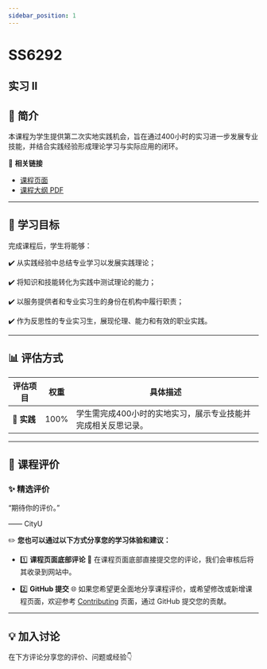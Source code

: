 ```yaml
---
sidebar_position: 1
---
```


# SS6292
## 实习 II

## **📘 简介**
本课程为学生提供第二次实地实践机会，旨在通过400小时的实习进一步发展专业技能，并结合实践经验形成理论学习与实际应用的闭环。

🔗 **相关链接**
- [课程页面](https://www.cityu.edu.hk/catalogue/pg/202526/course/SS6292.htm)
- [课程大纲 PDF](https://www.cityu.edu.hk/catalogue/pg/202526/course/SS6292.pdf)

---

## **🎯 学习目标**

完成课程后，学生将能够：

✔️ 从实践经验中总结专业学习以发展实践理论；

✔️ 将知识和技能转化为实践中测试理论的能力；

✔️ 以服务提供者和专业实习生的身份在机构中履行职责；

✔️ 作为反思性的专业实习生，展现伦理、能力和有效的职业实践。

---

## **📊 评估方式**

| **评估项目**             | **权重** | **具体描述**                                                                                       |
|------------------------|---------|---------------------------------------------------------------------------------------------------|
| **💼 实践**             | 100%    | 学生需完成400小时的实地实习，展示专业技能并完成相关反思记录。                                                  |

---

## **💬 课程评价**

### ✨ **精选评价**
<div className={commentStyles.commentBox}>
    <p className={commentStyles.commentText}>
        “期待你的评价。”
    </p>
    <p className={commentStyles.commentAuthor}>—— CityU</p>
</div>

✏️ **您也可以通过以下方式分享您的学习体验和建议：**

- 1️⃣ **课程页面底部评论**
💬 在课程页面底部直接提交您的评论，我们会审核后将其收录到网站中。

- 2️⃣ **GitHub 提交**
🌐 如果您希望更全面地分享课程评价，或希望修改或新增课程页面，欢迎参考 [Contributing](/contributing) 页面，通过 GitHub 提交您的贡献。

---

## **💡 加入讨论**

在下方评论分享您的评价、问题或经验👇
<Utterances />
